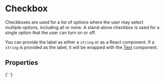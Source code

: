 
<Meta of={CheckboxStories} />

# Checkbox

Checkboxes are used for a list of options where the user may select multiple options, including all or none. A
stand-alone checkbox is used for a single option that the user can turn on or off.

You can provide the label as either a `string` or as a React component. If a `string` is provided as the label, it
will be wrapped with the [Text](/components/Text) component.

<Primary />

## Properties

<ArgTypes of={CheckboxStories} />

<Stories includePrimary={false} />{' '}

